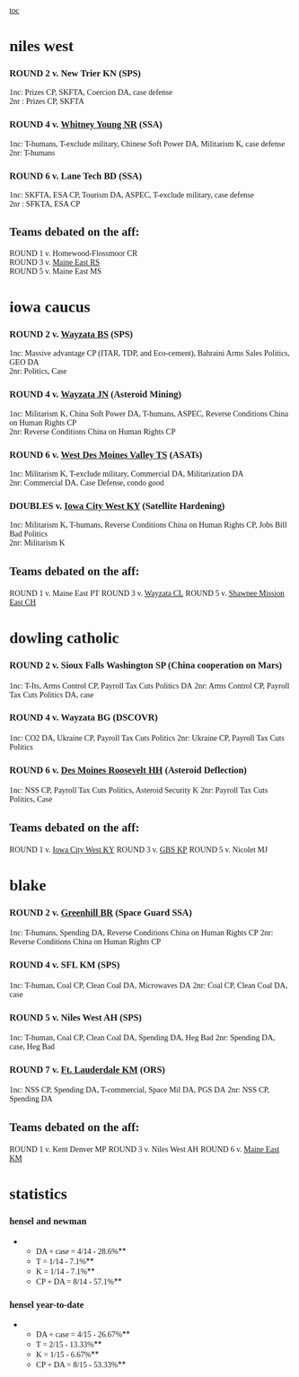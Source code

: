 <span style="font-family: Georgia,serif;">[[toc]]
</span>
=<span style="font-family: Georgia,serif;">niles west</span>= 
===<span style="text-align: left;"><span style="font-family: Georgia,serif;">ROUND 2 v. New Trier KN (SPS)</span></span>=== 
<span style="display: block; font-family: Arial,sans-serif; text-align: left;"><span style="font-family: Georgia,serif;">1nc: Prizes CP, SKFTA, Coercion DA, case defense</span></span><span style="display: block; font-family: Arial,sans-serif; text-align: left;"><span style="font-family: Georgia,serif;">2nr : Prizes CP, SKFTA</span></span>
===<span style="text-align: left;"><span style="font-family: Georgia,serif;">ROUND 4 v. [[debatecoaches/2011-2012 - Whitney Young (IL) - Hanna Nasser & Marcel Roman|Whitney Young NR]] (SSA)</span></span>=== 
<span style="display: block; font-family: Arial,sans-serif; text-align: left;"><span style="font-family: Georgia,serif;">1nc: T-humans, T-exclude military, Chinese Soft Power DA, Militarism K, case defense</span></span><span style="display: block; font-family: Arial,sans-serif; text-align: left;"><span style="font-family: Georgia,serif;">2nr: T-humans</span></span>
===<span style="text-align: left;"><span style="font-family: Georgia,serif;">ROUND 6 v. Lane Tech BD (SSA)</span></span>=== 
<span style="display: block; text-align: left;"><span style="font-family: Georgia,serif;">1nc: <span class="Underline">SKFTA, ESA CP, Tourism DA, ASPEC, T-exclude military, case defense</span></span></span><span style="display: block; font-family: Arial,sans-serif; text-align: left;"><span style="font-family: Georgia,serif;">2nr : SFKTA, ESA CP</span></span>
==<span style="font-family: Arial,sans-serif; text-align: left;"><span style="font-family: Georgia,serif;">Teams debated on the aff:</span></span>== 
<span style="display: block; font-family: Arial,sans-serif; text-align: left;"><span style="font-family: Georgia,serif;">ROUND 1 v. Homewood-Flossmoor CR</span></span><span style="display: block; font-family: Arial,sans-serif; text-align: left;"><span style="font-family: Georgia,serif;">ROUND 3 v. [[debatecoaches/2011-2012 - Maine East (IL) - Brandy Rubin & Fatima Shareef|Maine East RS]]</span></span><span style="display: block; font-family: Arial,sans-serif; text-align: left;"><span style="font-family: Georgia,serif;">ROUND 5 v. Maine East MS</span></span><span style="display: block; font-family: Arial,sans-serif; text-align: left;">
</span>
=<span style="font-family: Arial,sans-serif; text-align: left;"><span style="font-family: Georgia,serif;">iowa caucus</span></span>= 
===<span style="text-align: left;"><span style="font-family: Georgia,serif;">ROUND 2 v. [[debatecoaches/2011-2012 - Wayzata (MN) - Alex Bahls & Meghna Sohoni|Wayzata BS]] (SPS)</span></span>=== 
<span style="display: block; text-align: left;"><span style="font-family: Georgia,serif;">1nc: Massive advantage CP (ITAR, TDP, and Eco-cement), Bahraini Arms Sales Politics, GEO DA</span></span><span style="display: block; text-align: left;"><span style="font-family: Georgia,serif;">2nr: Politics, Case</span></span>
===<span style="text-align: left;"><span style="font-family: Georgia,serif;">ROUND 4 v. [[debatecoaches/2011-2012 - Wayzata (MN) - Naveen Jain & Priyanka Narayan|Wayzata JN]] (Asteroid Mining)</span></span>=== 
<span style="display: block; text-align: left;"><span style="font-family: Georgia,serif;">1nc: Militarism K, China Soft Power DA, T-humans, ASPEC, Reverse Conditions China on Human Rights CP</span></span><span style="display: block; text-align: left;"><span style="font-family: Georgia,serif;">2nr: Reverse Conditions China on Human Rights CP</span></span>
===<span style="text-align: left;"><span style="font-family: Georgia,serif;">ROUND 6 v. [[debatecoaches/2011-2012 - West Des Moines Valley (IA) - Rishi Shah & Morgan Torbert|West Des Moines Valley TS]] (ASATs)</span></span>=== 
<span style="display: block; text-align: left;"><span style="font-family: Georgia,serif;">1nc: Militarism K, T-exclude military, Commercial DA, Militarization DA</span></span><span style="display: block; text-align: left;"><span style="font-family: Georgia,serif;">2nr: Commercial DA, Case Defense, condo good</span></span>
===<span style="text-align: left;"><span style="font-family: Georgia,serif;">DOUBLES v. [[debatecoaches/2011-2012 - Iowa City West (IA) - Alex Klopp & Kai Yan|Iowa City West KY]] (Satellite Hardening)</span></span>=== 
<span style="display: block; text-align: left;"><span style="font-family: Georgia,serif;">1nc: Militarism K, T-humans, Reverse Conditions China on Human Rights CP, Jobs Bill Bad Politics</span></span><span style="display: block; text-align: left;"><span style="font-family: Georgia,serif;">2nr: Militarism K</span></span>
==<span style="font-family: Georgia,serif;">Teams debated on the aff:</span>== 
<span style="font-family: Georgia,serif;">ROUND 1 v. Maine East PT</span>
<span style="font-family: Georgia,serif;">ROUND 3 v. [[debatecoaches/2011-2012 - Wayzata (MN) - Kate Carroll & Haley Larsen|Wayzata CL]]</span>
<span style="font-family: Georgia,serif;">ROUND 5 v. [[debatecoaches/2011-2012 - Shawnee Mission East (KS) - Chris Carey & Michael Hill|Shawnee Mission East CH]]</span>
<span style="display: block; text-align: left;">
</span>
=<span style="text-align: left;"><span style="font-family: Georgia,serif;">dowling catholic</span></span>= 
===<span style="font-family: Georgia,serif;">ROUND 2 v. Sioux Falls Washington SP (China cooperation on Mars)</span>=== 
<span style="font-family: Georgia,serif;">1nc: T-Its, Arms Control CP, Payroll Tax Cuts Politics DA</span>
<span style="font-family: Georgia,serif;">2nr: Arms Control CP, Payroll Tax Cuts Politics DA, case</span>

===<span style="font-family: Georgia,serif;">ROUND 4 v. Wayzata BG (DSCOVR)</span>=== 
<span style="font-family: Georgia,serif;">1nc: CO2 DA, Ukraine CP, Payroll Tax Cuts Politics</span>
<span style="font-family: Georgia,serif;">2nr: Ukraine CP, Payroll Tax Cuts Politics</span>

===<span style="font-family: Georgia,serif;">ROUND 6 v. [[debatecoaches/2011-2012 - Roosevelt (IA) - Crystal Hou & Stephanie Hou|Des Moines Roosevelt HH]] (Asteroid Deflection)</span>=== 
<span style="font-family: Georgia,serif;">1nc: NSS CP, Payroll Tax Cuts Politics, Asteroid Security K</span>
<span style="font-family: Georgia,serif;">2nr: Payroll Tax Cuts Politics, Case</span>

==<span style="font-family: Georgia,serif;">Teams debated on the aff:</span>== 
<span style="font-family: Georgia,serif;">ROUND 1 v. [[debatecoaches/2011-2012 - Iowa City West (IA) - Alex Klopp & Kai Yan|Iowa City West KY]]</span>
<span style="font-family: Georgia,serif;">ROUND 3 v. [[debatecoaches/2011-2012 - Glenbrook South (IL) - Mario Karatasios & Neil Patel|GBS KP]]</span>
<span style="font-family: Georgia,serif;">ROUND 5 v. Nicolet MJ</span>
=<span style="font-family: Georgia,serif;">blake</span>= 
===<span style="font-family: Georgia,serif;">ROUND 2 v. [[debatecoaches/2011-2012 - Greenhill (TX) - Sankalp Banerjee & Meg Ranganathan|Greenhill BR]] (Space Guard SSA)</span>=== 
<span style="font-family: Georgia,serif;">1nc: T-humans, Spending DA, Reverse Conditions China on Human Rights CP</span>
<span style="font-family: Georgia,serif;">2nr: Reverse Conditions China on Human Rights CP</span>

===<span style="font-family: Georgia,serif;">ROUND 4 v. SFL KM (SPS)</span>=== 
<span style="font-family: Georgia,serif;">1nc: T-human, Coal CP, Clean Coal DA, Microwaves DA</span>
<span style="font-family: Georgia,serif;">2nr: Coal CP, Clean Coal DA, case</span>

===<span style="font-family: Georgia,serif;">ROUND 5 v. Niles West AH (SPS)</span>=== 
<span style="font-family: Georgia,serif;">1nc: T-human, Coal CP, Clean Coal DA, Spending DA, Heg Bad</span>
<span style="font-family: Georgia,serif;">2nr: Spending DA, case, Heg Bad</span>

===<span style="font-family: Georgia,serif;">ROUND 7 v. [[debatecoaches/2011-2012 - Fort Lauderdale (FL) - Jeremy Kleiman & Dylan McDonald|Ft. Lauderdale KM]] (ORS)</span>=== 
<span style="font-family: Georgia,serif;">1nc: NSS CP, Spending DA, T-commercial, Space Mil DA, PGS DA</span>
<span style="font-family: Georgia,serif;">2nr: NSS CP, Spending DA</span>

==<span style="font-family: Georgia,serif;">Teams debated on the aff:</span>== 
<span style="font-family: Georgia,serif;">ROUND 1 v. Kent Denver MP</span>
<span style="font-family: Georgia,serif;">ROUND 3 v. Niles West AH</span>
<span style="font-family: Georgia,serif;">ROUND 6 v. [[debatecoaches/2011-2012 - Maine East (IL) - Sharmeen Khan & Gisel Martinez|Maine East KM]]</span>
=<span style="font-family: Georgia,serif;">statistics</span>= 
===<span style="font-family: Georgia,serif;">hensel and newman</span>=== 
**<span style="font-family: Georgia,serif;">DA + case = 4/14 - 28.6%</span>**
**<span style="font-family: Georgia,serif;">T = 1/14 - 7.1%</span>**
**<span style="font-family: Georgia,serif;">K = 1/14 - 7.1%</span>**
**<span style="font-family: Georgia,serif;">CP + DA = 8/14 - 57.1%</span>**
===<span style="font-family: Georgia,serif;">hensel year-to-date</span>=== 
**<span style="background-color: #ffffff; font-family: Georgia,serif;">DA + case = 4/15 - 26.67%</span>**
**<span style="background-color: #ffffff; font-family: Georgia,serif;">T = 2/15 - 13.33%</span>**
**<span style="background-color: #ffffff; font-family: Georgia,serif;">K = 1/15 - 6.67%</span>**
**<span style="background-color: #ffffff; font-family: Georgia,serif;">CP + DA = 8/15 - 53.33%</span>**